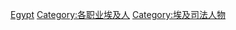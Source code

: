 {{Commons cat|Judges from Egypt}}

[[Category:各国法官|Egypt]]
[[Category:各职业埃及人|Category:各职业埃及人]]
[[Category:埃及司法人物|Category:埃及司法人物]]